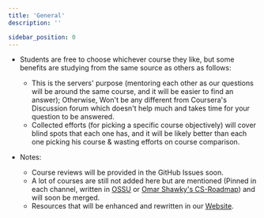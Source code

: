 ```yaml
---
title: 'General'
description: ''

sidebar_position: 0
---
```


-   Students are free to choose whichever course they like, but some benefits are studying from the same source as others as follows:

    -   This is the servers' purpose (mentoring each other as our questions will be around the same course, and it will be easier to find an answer); Otherwise, Won't be any different from Coursera's Discussion forum which doesn't help much and takes time for your question to be answered.
    -   Collected efforts (for picking a specific course objectively) will cover blind spots that each one has, and it will be likely better than each one picking his course & wasting efforts on course comparison.

-   Notes:
    -   Course reviews will be provided in the GitHub Issues soon.
    -   A lot of courses are still not added here but are mentioned (Pinned in each channel, written in [OSSU](https://github.com/ossu/computer-science) or [Omar Shawky's CS-Roadmap](https://github.com/OmarShawky1/CS-Roadmap)) and will soon be merged.
    -   Resources that will be enhanced and rewritten in our [Website](https://www.activecourses.tech/).
